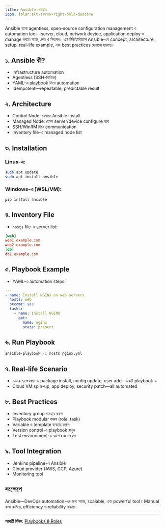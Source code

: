 ```yaml
---
title: Ansible পরিচিতি
icon: solar:alt-arrow-right-bold-duotone
---
```


Ansible হলো agentless, open-source configuration management ও automation tool—server, cloud, network device, application deploy ও manage করতে সহজ, দ্রুত ও নিরাপদ। এই টিউটোরিয়ালে Ansible-এর concept, architecture, setup, real-life example, এবং best practices দেখানো হয়েছে।

## ১. Ansible কী?
- Infrastructure automation
- Agentless (SSH-ভিত্তিক)
- YAML-এ playbook লিখে automation
- Idempotent—repeatable, predictable result

## ২. Architecture
- Control Node: যেখানে Ansible install
- Managed Node: যেসব server/device configure হবে
- SSH/WinRM দিয়ে communication
- Inventory file-এ managed node list

## ৩. Installation
### Linux-এ:
```bash
sudo apt update
sudo apt install ansible
```
### Windows-এ (WSL/VM):
```bash
pip install ansible
```

## ৪. Inventory File
- `hosts` file-এ server list:
```ini
[web]
web1.example.com
web2.example.com
[db]
db1.example.com
```

## ৫. Playbook Example
- YAML-এ automation steps:
```yaml
---
- name: Install NGINX on web servers
  hosts: web
  become: yes
  tasks:
    - name: Install NGINX
      apt:
        name: nginx
        state: present
```

## ৬. Run Playbook
```bash
ansible-playbook -i hosts nginx.yml
```

## ৭. Real-life Scenario
- ১০০+ server-এ package install, config update, user add—একটি playbook-এ
- Cloud VM spin-up, app deploy, security patch—all automated

## ৮. Best Practices
- Inventory group ব্যবহার করুন
- Playbook modular করুন (role, task)
- Variable ও template ব্যবহার করুন
- Version control-এ playbook রাখুন
- Test environment-এ আগে run করুন

## ৯. Tool Integration
- Jenkins pipeline-এ Ansible
- Cloud provider (AWS, GCP, Azure)
- Monitoring tool

## সংক্ষেপে
Ansible—DevOps automation-এর জন্য সহজ, scalable, এবং powerful tool। Manual কাজ কমিয়ে, efficiency ও reliability বাড়ায়।

---

**পরবর্তী টপিক:** [Playbooks & Roles](/dev-ops/ansible-playbooks)
